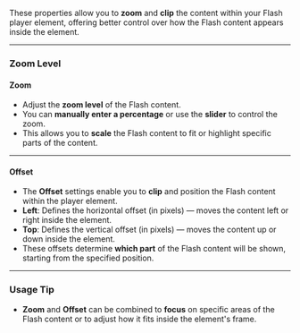 
These properties allow you to **zoom** and **clip** the content within your Flash player element, offering better control over how the Flash content appears inside the element.

---

### **Zoom Level**

#### **Zoom**
- Adjust the **zoom level** of the Flash content.
- You can **manually enter a percentage** or use the **slider** to control the zoom.
- This allows you to **scale** the Flash content to fit or highlight specific parts of the content.

---

#### **Offset**
- The **Offset** settings enable you to **clip** and position the Flash content within the player element.
- **Left**: Defines the horizontal offset (in pixels) — moves the content left or right inside the element.
- **Top**: Defines the vertical offset (in pixels) — moves the content up or down inside the element.
- These offsets determine **which part** of the Flash content will be shown, starting from the specified position.

---

### **Usage Tip**
- **Zoom** and **Offset** can be combined to **focus** on specific areas of the Flash content or to adjust how it fits inside the element's frame.
